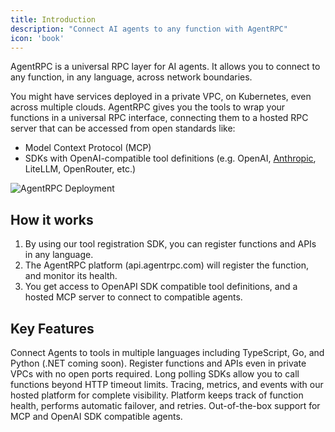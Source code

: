 ```yaml
---
title: Introduction
description: "Connect AI agents to any function with AgentRPC"
icon: 'book'
---
```


AgentRPC is a universal RPC layer for AI agents. It allows you to connect to any function, in any language, across network boundaries.

You might have services deployed in a private VPC, on Kubernetes, even across multiple clouds. AgentRPC gives you the tools to wrap your functions in a universal RPC interface, connecting them to a hosted RPC server that can be accessed from open standards like:

- Model Context Protocol (MCP)
- SDKs with OpenAI-compatible tool definitions (e.g. OpenAI, [Anthropic](https://docs.anthropic.com/en/api/openai-sdk), LiteLLM, OpenRouter, etc.)

<img
  src="/images/deployment.png"
  alt="AgentRPC Deployment"
/>


## How it works

1. By using our tool registration SDK, you can register functions and APIs in any language.
2. The AgentRPC platform (api.agentrpc.com) will register the function, and monitor its health.
3. You get access to OpenAPI SDK compatible tool definitions, and a hosted MCP server to connect to compatible agents.


## Key Features

<CardGroup cols={2}>
  <Card
    title="Multi-language Support"
    icon="code"
  >
    Connect Agents to tools in multiple languages including TypeScript, Go, and Python (.NET coming soon).
  </Card>
  <Card
    title="Private Network Support"
    icon="lock"
  >
    Register functions and APIs even in private VPCs with no open ports required.
  </Card>
  <Card
    title="Long-running Functions"
    icon="clock"
  >
    Long polling SDKs allow you to call functions beyond HTTP timeout limits.
  </Card>
  <Card
    title="Full Observability"
    icon="chart-line"
  >
    Tracing, metrics, and events with our hosted platform for complete visibility.
  </Card>
  <Card
    title="Automatic Failover"
    icon="shield"
  >
    Platform keeps track of function health, performs automatic failover, and retries.
  </Card>
  <Card
    title="Framework Compatibility"
    icon="puzzle-piece"
  >
    Out-of-the-box support for MCP and OpenAI SDK compatible agents.
  </Card>
</CardGroup>
